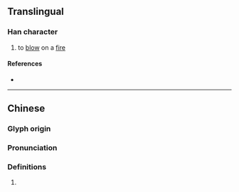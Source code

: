 {{character info}}
==Translingual==

===Han character===
{{Han char|rn=86|rad=火|as=10|sn=14|four=94817|canj=FGIT|ids=⿰火盍}}

# to [[blow]] on a [[fire]]

====References====
* {{Han ref|kx=0679.060|dkj=19290|dj=1090.280|hdz=32222.070|uh=7186|ud=29062|bh=E2C2|bd=58050}}

----

==Chinese==
{{zh-forms}}

===Glyph origin===
{{Han etym}}

===Pronunciation===
{{zh-pron
|m=hé
|c=hap6
|mc=y
|oc=y
|cat=
}}

===Definitions===
{{zh-hanzi}}

# {{rfdef|zh}}
